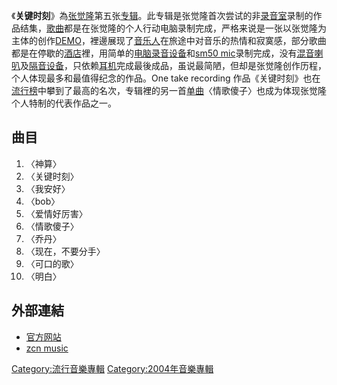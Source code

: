 {{Infobox Album
| Name = 关键时刻
| Original_name = 关键时刻
| Type = [[專輯|專輯]]
| Longtype = 
| Artist = [[张觉隆|张觉隆]]
| Cover = 觉隆.JPG
| Released = 2004年
| Recorded = 國語流行、中文流行
| Genre = 
| Length = 
| Label = [[新力音乐|新力音乐]]
| Producer = 
| Reviews = 
| Last album = [[我就是酱的咯|我就是酱的咯]]<br />〈2002年〉
| This album = 关键时刻<br />〈2004年〉
| Next album =
}}
《'''关键时刻'''》為[[张觉隆|张觉隆]]第五张[[专辑|专辑]]。此专辑是张觉隆首次尝试的非[[录音室|录音室]]录制的作品结集，[[歌曲|歌曲]]都是在张觉隆的个人行动电脑录制完成，严格来说是一张以张觉隆为主体的创作[[樣本唱片|DEMO]]，裡邊展现了[[音乐人|音乐人]]在旅途中对音乐的热情和寂寞感，部分歌曲都是在停歇的[[酒店|酒店]]裡，用简单的[[电脑录音设备|电脑录音设备]]和[[sm50_mic|sm50 mic]]录制完成，没有[[混音喇叭|混音喇叭]]及[[隔音设备|隔音设备]]，只依赖[[耳机|耳机]]完成最後成品，虽说最简陋，但却是张觉隆创作历程，个人体现最多和最值得纪念的作品。One take recording 作品《关键时刻》也在[[流行榜|流行榜]]中攀到了最高的名次，专辑裡的另一首[[单曲|单曲]]〈情歌傻子〉也成为体现张觉隆个人特制的代表作品之一。

==曲目==
#〈神算〉
#〈关键时刻〉
#〈我安好〉
#〈bob〉
#〈爱情好厉害〉
#〈情歌傻子〉
#〈乔丹〉
#〈现在，不要分手〉
#〈可口的歌〉
#〈明白〉

==外部連結==
*[https://web.archive.org/web/20070821064537/http://www.zhangjuelong.com/ 官方网站]
*[https://web.archive.org/web/20070712211355/http://www.zcnmusic.com/ zcn music]

[[Category:流行音樂專輯|Category:流行音樂專輯]]
[[Category:2004年音樂專輯|Category:2004年音樂專輯]]